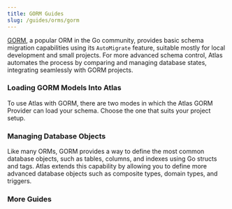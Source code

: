 ```yaml
---
title: GORM Guides
slug: /guides/orms/gorm
---
```



<Layout>

[GORM](https://gorm.io/index.html), a popular ORM in the Go community, provides basic schema migration capabilities using its `AutoMigrate` feature,
suitable mostly for local development and small projects. For more advanced schema control, Atlas automates the process by comparing and
managing database states, integrating seamlessly with GORM projects.

<ORMQuickStart
    title="Quick Start"
    description="Get started with Atlas and GORM."
    url="/guides/orms/gorm/getting-started"
/>

### Loading GORM Models Into Atlas

<span>
To use Atlas with GORM, there are two modes in which the Atlas GORM Provider can load your schema.
Choose the one that suits your project setup.
</span>

<div className="grid gap-6 grid-cols-1 lg:grid-cols-2 auto-cols-fr lg:auto-rows-fr mb-12 mt-6">
    <DocCard
        name="Standalone Mode"
        description="The common case. Use it if all of your GORM models exist in a single package and either embed gorm.Model or contain gorm struct tags."
        icon=""
        url="/guides/orms/gorm/standalone"
    />
    <DocCard
        name="Go Program Mode"
        description="Use in more advanced scenarios where you need more control specifying which structs to consider as models."
        icon=""
        url="/guides/orms/gorm/program"
    />
</div>

### Managing Database Objects

Like many ORMs, GORM provides a way to define the most common database objects, such as tables, columns, and indexes
using Go structs and tags. Atlas extends this capability by allowing you to define more advanced database objects
such as composite types, domain types, and triggers.

<div className="grid grid-cols-1 lg:grid-cols-3 auto-cols-fr auto-rows-fr gap-2 mb-12 mt-6">
    <GuideCard
        name="Composite Types"
        description="Incorporate composite types into your GORM schema."
        url="/guides/orms/gorm/composite-types"
    />
    <GuideCard
        name="Domain Types"
        description="Define and use custom domain types within your GORM schema."
        url="/guides/orms/gorm/domain-types"
    />
    <GuideCard
        name="Enum Types"
        description="Implement enum types to represent fixed sets of values in your GORM schema."
        url="/guides/orms/gorm/enum-types"
    />
    <GuideCard
        name="Extensions"
        description="Enhance your GORM schema with PostgreSQL extensions."
        url="/guides/orms/gorm/extensions"
    />
    <GuideCard
        name="Row-Level Security"
        description="Apply RLS policies to safeguard data in your GORM schema."
        url="/guides/orms/gorm/row-level-security"
    />
    <GuideCard
        name="Triggers"
        description="Automate actions in your GORM schema using triggers."
        url="/guides/orms/gorm/triggers"
    />
</div>



### More Guides

<div className="grid grid-cols-1 lg:grid-cols-3 auto-cols-fr auto-rows-fr gap-2 mt-6">
        <GuideCard
            name="Visualizing GORM Schemas"
            description="Generate an ERD of your GORM types."
            url="/guides/orms/gorm/visualize"
        />
</div>


</Layout>

